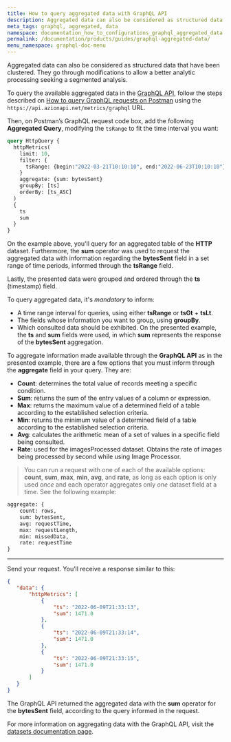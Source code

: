```yaml
---
title: How to query aggregated data with GraphQL API
description: Aggregated data can also be considered as structured data that have been clustered — they go through modifications to allow a better analytic processing seeking a segmented analysis.
meta_tags: graphql, aggregated, data
namespace: documentation_how_to_configurations_graphql_aggregated_data
permalink: /documentation/products/guides/graphql-aggregated-data/
menu_namespace: graphql-doc-menu
---
```


Aggregated data can also be considered as structured data that have been clustered. They go through modifications to allow a better analytic processing seeking a segmented analysis.

To query the available aggregated data in the [GraphQL API](/en/documentation/products/graphql-api-overview), follow the steps described on [How to query GraphQL requests on Postman](https://www.azion.com/en/documentation/products/guides/query-graphql-postman/) using the `https://api.azionapi.net/metrics/graphql` URL.

Then, on Postman’s GraphQL request code box, add the following **Aggregated Query**, modifying the `tsRange` to fit the time interval you want:

```graphql
query HttpQuery {
  httpMetrics(
    limit: 10,
    filter: {
      tsRange: {begin:"2022-03-21T10:10:10", end:"2022-06-23T10:10:10"}
    }
    aggregate: {sum: bytesSent}
    groupBy: [ts]
    orderBy: [ts_ASC]
  )
  {
    ts
    sum
  }
}
```

On the example above, you'll query for an aggregated table of the **HTTP** dataset. Furthermore, the **sum** operator was used to request the aggregated data with information regarding the **bytesSent** field in a set range of time periods, informed through the **tsRange** field.

Lastly, the presented data were grouped and ordered through the **ts** (timestamp) field.

To query aggregated data, it's *mandatory* to inform:

- A time range interval for queries, using either **tsRange** or **tsGt** + **tsLt**.
- The fields whose information you want to group, using **groupBy**.
- Which consulted data should be exhibited. On the presented example, the **ts** and **sum** fields were used, in which **sum** represents the response of the **bytesSent** aggregation.

To aggregate information made available through the **GraphQL API** as in the presented example, there are a few options that you must inform through the **aggregate** field in your query. They are:

- **Count**: determines the total value of records meeting a specific condition.
- **Sum**: returns the sum of the entry values of a column or expression.
- **Max**: returns the maximum value of a determined field of a table according to the established selection criteria.
- **Min**: returns the minimum value of a determined field of a table according to the established selection criteria.
- **Avg**: calculates the arithmetic mean of a set of values in a specific field being consulted.
- **Rate**: used for the imagesProcessed dataset. Obtains the rate of images being processed by second while using Image Processor.

> You can run a request with one of each of the available options: **count**, **sum**, **max**, **min**, **avg**, and **rate**, as long as each option is only used *once* and each operator aggregates only *one* dataset field at a time. See the following example:

```graphql
aggregate: {
    count: rows, 
    sum: bytesSent, 
    avg: requestTime, 
    max: requestLength,
    min: missedData,
    rate: requestTime
}
```

---

Send your request. You’ll receive a response similar to this:

```json
{
   "data": {
       "httpMetrics": [
           {
               "ts": "2022-06-09T21:33:13",
               "sum": 1471.0
           },
           {
               "ts": "2022-06-09T21:33:14",
               "sum": 1471.0
           },
           {
               "ts": "2022-06-09T21:33:15",
               "sum": 1471.0
           }
       ]
   }
}
```

The GraphQL API returned the aggregated data with the **sum** operator for the **bytesSent** field, according to the query informed in the request.

For more information on aggregating data with the GraphQL API, visit the [datasets documentation page](/en/documentation/products/graphql-api-features/#queries-datasets).
